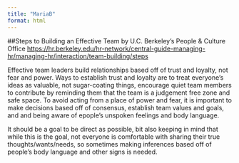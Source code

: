 ```yaml
---
title: "MariaB"
format: html
---
```


##Steps to Building an Effective Team by U.C.
Berkeley's People & Culture Office <https://hr.berkeley.edu/hr-network/central-guide-managing-hr/managing-hr/interaction/team-building/steps>

Effective team leaders build relationships based off of trust and loyalty, not fear and power.
Ways to establish trust and loyalty are to treat everyone's ideas as valuable, not sugar-coating things, encourage quiet team members to contribute by reminding them that the team is a judgement free zone and safe space.
To avoid acting from a place of power and fear, it is important to make decisions based off of consensus, establish team values and goals, and and being aware of epople's unspoken feelings and body language.

It should be a goal to be direct as possible, bit also keeping in mind that while this is the goal, not everyone is comfortable with sharing their true thoughts/wants/needs, so sometimes making inferences based off of people's body language and other signs is needed.
